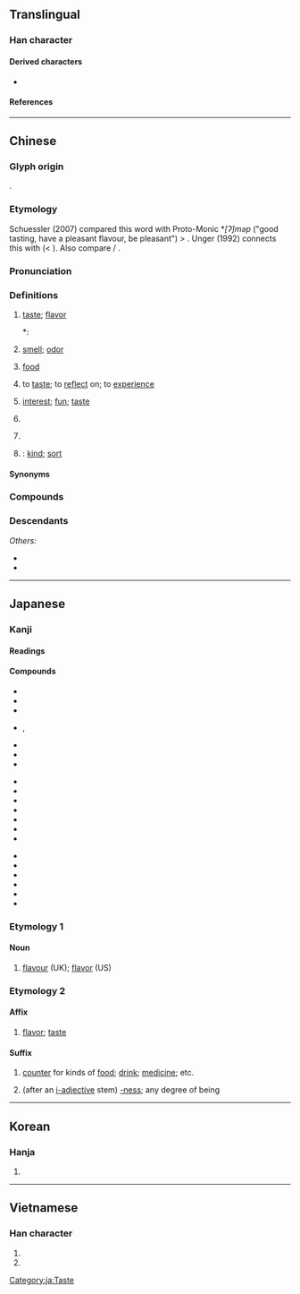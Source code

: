 {{also|昧}}
{{character info/new}}
==Translingual==
{{stroke order|strokes=8}}

===Han character===
{{Han char|rn=30|rad=口|as=05|sn=8|four=65090|canj=RJD|ids=⿰口未}}

====Derived characters====
* {{l|mul|[[𮋞]], [[菋]], [[𠽘]]}}

====References====
{{Han ref|kx=0182.130|dkj=03456|dj=0401.140|hdz=10597.060|uh=5473}}

----

==Chinese==
{{zh-forms}}

===Glyph origin===
{{Han etym}}
{{Han compound|口|未|t1=mouth|ls=psc|c1=s|c2=p}}.

===Etymology===
Schuessler (2007) compared this word with Proto-Monic *''[ʔ]məp'' ("good tasting, have a pleasant flavour, be pleasant") > {{cog|mnw|မိပ်|tr=mìp||to be happy, to enjoy}}. Unger (1992) connects this with {{cog|bo|བྲོད}} (< {{m|bo|བྲོ||to taste}}). Also compare {{etyl|ko|-}} {{ko-l|맛|mas|taste}} / {{ko-l|멋|mes|taste; charm}}.

===Pronunciation===
{{zh-pron
|m=wèi,er=y
|m-s=wei4
|c=mei6,mei6-2
|c_note=mei6-2 - classifier
|c-t=
|g=
|h=pfs=mi;gd=mi4
|j=
|mb=mī
|md=ê/mê
|md_note=ê - taste, smell, food; mê - (''figurative'') taste, fun, interest
|mn=bī
|mn-t=bhi7
|w=3mi,3vi
|w_note=3mi - colloquial; 3vi - literary
|x=
|mc=y
|oc=y
|cat=n,cls
}}

===Definitions===
{{zh-hanzi}}

# [[taste]]; [[flavor]]
#*: {{zh-x|甘橘，^大厘 城 有 之，其 味 酸。|Dali City has sweet tangerines, but their flavour is sour.|CL|ref={{RQ:Manshu|7|Tea, Trees, Herbs and Fruits|7}}}}
# [[smell]]; [[odor]] {{zh-mw|m:股|c:𠹻}}
#: {{zh-x|點解 你 間 房{fong4-2} 好似 有 𠹻 味 嘅？|Why does your room seem like there is some '''smell'''?|C}}
# [[food]]
#: {{zh-x|海味|seafood [i.e. taste of the sea]}}
# to [[taste]]; to [[reflect]] on; to [[experience]]
#: {{zh-x|品味|to taste; to appreciate}}
# [[interest]]; [[fun]]; [[taste]]
#: {{zh-x|意味|meaning}}
#: {{zh-x|趣味|fun; taste}}
# {{zh-classifier|ingredients of a Chinese medicine prescription}}
# {{zh-classifier|dishes}}
#: {{zh-x|今日 味 味 餸 都 啱 嗮 我 胃口。|Every '''dish''' here today is my kind of food.|C}}
#: {{zh-x|一 魚 幾 味{mei6-2}|one fish, several '''dishes'''|C}}
# {{lb|zh|Cantonese}} {{zh-classifier|things|dot=}}: [[kind]]; [[sort]]
#: {{zh-x|呢{ni1} 味{mei6-2} 嘢 太 惡搞 喇。|This '''kind''' of stuff is too hard to handle.|C}}
#: {{zh-x|原來 你 中意 嗰 味{mei6-2} 嘢 嘅。|So you like that '''kind''' of stuff.|C}}

====Synonyms====
{{zh-dial|味道}}
{{zh-dial|氣味}}

===Compounds===
{{zh-der|風味|海味|味道|味精|味蕾|五味子|意味|鮮味|一味|一味禪|三月不知肉味|不夠味|不彀味|不是味|不是滋味|世味|串味|乏味|五味|人味兒|人情味|低級趣味|個中滋味|入味|六味|其味無窮|兼味|冰冷無味|別有風味|北杜味納河|南味|厚味|厚味臘毒|原味|口味|吃味|吃味兒|合口味|吟味|含味|味兒|味勝易牙|味同嚼蠟|味噌|味噌湯|味外味|味如雞肋|味素|味覺|味覺器|和味|品味|回味|回味無窮|土味|夠味|女人味|家鄉味|尋味|對味|山珍海味|情味|意味深長|找沒味兒|披味|掛味兒|易牙之味|是味兒|有味|有味兒|有味電影|有滋有味兒|枯燥無味|正味|殊滋異味|氣味|氣味相合|氣味相投|沒人味|沒味|沒味兒|沒味道|況味|津津有味|淡然無味|淡而無味|淡薄無味|滋味|滋味兒|滷味|烈味|無味|熟讀玩味|玩味|珍味|珍羞美味|珍饈百味|甘味|甜味|異味|禪味|索然無味|美味|美味可口|耐人尋味|聞韶忘味|脾味|腥味|腥臊味|膏粱厚味|膩味|臊味|臘味|臭味|臭味相投|興味|興味盎然|興味索然|舊時風味|色香味俱全|芝蘭氣味|苜蓿風味|藥味|衠一味|言語無味|語言無味|誦味|調味|調味乳|調味品|調味料|諷味|走味|走味兒|趣味|趣味橫生|蹇味兒|辣味|辨味|道學味|鄉味|野味|銅臭味|霉味|韻味|食不二味|食不兼味|食不甘味|食不知味|食不累味|食不終味|食不遑味|食不重味|食之無味，棄之不甘|食之無味，棄之可惜|食味方丈|食髓知味|餘味|餘味無窮|香味|體味}}

===Descendants===
{{CJKV||み|j2=び|미|vị}}
''Others:''
* {{desc|bor=1|hmx-pro|*hmeiᴴ||taste; to try}}
* {{desc|bor=1|vi|mùi||smell}}

{{zh-cat|Intermediate}}

----

==Japanese==

===Kanji===
{{ja-kanji|grade=3|rs=口05}}

====Readings====
{{ja-readings
|goon=み
|kanon=び
|kun=あじ-<あぢ-, あじ-わう<あぢ-はふ
}}

====Compounds====
{{top3}}
* {{ja-r|味%方|み%かた}}
* {{ja-r|味%噌|み%そ}}
* {{ja-r|味%噌%汁|み%そ%しる}}
* {{ja-r|三%味%線|しゃ%み%せん}}, {{ja-r|三%味%線|さ%み%せん}}
* {{ja-r|興%味|きょう%み}}
* {{ja-r|意%味|い%み}}
* {{ja-r|無%意%味|む%い%み}}
{{mid3}}
* {{ja-r|甘%味|あま%み}}
* {{ja-r|地%味|じ%み}}
* {{ja-r|気%味|き%み}}
* {{ja-r|不%気%味|ぶ%き%み}}
* {{ja-r|趣%味|しゅ%み}}
* {{ja-r|赤%味|あか%み}}
* {{ja-r|黒%味|くろ%み}}
{{mid3}}
* {{ja-r|厚%味|あつ%み}}
* {{ja-r|不味い|まずい}}
* {{ja-r|美味しい|おいし.い}}
* {{ja-r|旨%味|うま%み}}
* {{ja-r|賞%味|しょう%み}}
* {{ja-r|薬%味|やく%み}}
{{bottom}}

===Etymology 1===
{{ja-kanjitab|あじ|yomi=k}}
====Noun====
{{ja-noun|あじ|hhira=あぢ}}

# [[flavour]] (UK); [[flavor]] (US)

===Etymology 2===

====Affix====
{{ja-pos|み|affix}}

# [[flavor]]; [[taste]]

====Suffix====
{{ja-pos|み|suffix}}

# [[counter]] for kinds of [[food]]; [[drink]]; [[medicine]]; etc.
# {{n-g|Ateji spelling of {{ja-r|-み}}:}} (after an [[形容詞|i-adjective]] stem) [[-ness]]; any degree of being

[[Category:ja:Taste]]

----

==Korean==

===Hanja===
{{ko-hanja|hangeul=미|rv=mi|mr=mi}}

# {{defn|lang=ko|sort=口05}}

----

==Vietnamese==

===Han character===
{{vi-hantu|[[vị]], [[mùi]], [[mồi]]|rs=口05}}

# {{Nom form of|mùi|[[smell]]; [[scent]]}}
# {{han tu form of|vị|[[taste]]; [[flavor]]}}